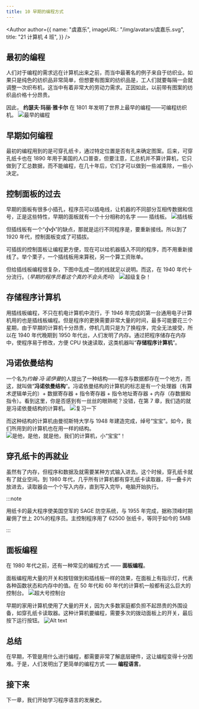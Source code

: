 ```yaml
---
title: 10 早期的编程方式
---
```


<Author
  author={{
    name: "虞嘉乐",
    imageURL: "/img/avatars/虞嘉乐.svg",
    title: "21 计算机 4 班",
  }}
/>

<BVideo src="BV1EW411u7th" p="10" />

## 最初的编程

人们对于编程的需求远在计算机出来之前，而当中最著名的例子来自于纺织业。如果只是纯色的纺织品非常简单，但想要有图案的纺织品是，工人们就要每隔一会就调整一次织布机，这当中有着非常大的劳动力需求。正因如此，以前带有图案的纺织品价格十分昂贵。

因此， **约瑟夫·玛丽·雅卡尔** 在 1801 年发明了世界上最早的编程——可编程纺织机。
![最早的编程](%E5%BE%AE%E4%BF%A1%E6%88%AA%E5%9B%BE_20221113194322.png)

## 早期如何编程

最初的编程用到的是可穿孔纸卡，通过特定位置是否有孔来确定图案。后来，可穿孔纸卡也在 1890 年用于美国的人口普查，但要注意，汇总机并不算计算机，它只做到了汇总数据，而不能编程，在几十年后，它们才可以做到一些减乘除，一些小决定。

## 控制面板的过去

早期的面板有很多小插孔，程序员可以插电线，让机器的不同部分互相传数据和信号，正是这些特性，早期的面板就有一个十分相称的名字 —— 插线板。
![插线板](%E5%BE%AE%E4%BF%A1%E6%88%AA%E5%9B%BE_20221113194808.png)

但插线板有一个“**小小**”的缺点，那就是运行不同程序是，要重新接线。所以到了 1920 年代，控制面板变成了可插拔。

可插拔的控制面板让编程更方便，现在可以给机器插入不同的程序，而不用重新接线了。举个栗子，一个插线板用来算税，另一个算工资账单。

但给插线板编程很复杂，下图中乱成一团的线就足以说明。而这，在 1940 年代十分流行。（_早期的程序员看这个真的不会头秃吗_）
![超级复杂！](%E5%BE%AE%E4%BF%A1%E6%88%AA%E5%9B%BE_20221113195538.png)

## 存储程序计算机

用插线板编程，不只在机电计算机中流行，于 1946 年完成的第一台通用电子计算机用的也是插线板编程。但是程序的更换需要非常大量的时间，最多可能要花三个星期，由于早期的计算机十分昂贵，停机几周只是为了换程序，完全无法接受，所以在 1940 年代晚期到 1950 年代出，人们发明了内存。通过把程序储存在内存中，使程序易于修改，方便 CPU 快速读取，这类机器叫“**存储程序计算机**”。

## 冯诺依曼结构

一个名为*约翰·冯·诺伊曼*的人提出了一种结构——程序与数据都存在一个地方，而这，就叫做“**冯诺依曼结构**”。冯诺依曼结构的计算机的标志是有一个处理器（有算术逻辑单元的）+ 数据寄存器 + 指令寄存器 + 指令地址寄存器 + 内存（存数据和指令）。看到这里，你是否感到有一丝丝的眼熟呢？没错，在第 7 章，我们造的就是冯诺依曼结构的计算机。
![复习一下](%E5%BE%AE%E4%BF%A1%E6%88%AA%E5%9B%BE_20221113201633.png)

而这种结构的计算机由曼彻斯特大学与 1948 年建造完成，绰号“宝宝”。如今，我们所用到的计算机也在用一样的结构。
![是他，是他，就是他，我们的计算机，小“宝宝”！](%E5%BE%AE%E4%BF%A1%E6%88%AA%E5%9B%BE_20221113201716.png)

## 穿孔纸卡的再就业

虽然有了内存，但程序和数据及就需要某种方式输入进去。这个时候，穿孔纸卡就有了就业空间。到 1980 年代，几乎所有计算机都有穿孔纸卡读取器，将一叠卡片放进去，读取器会一个个写入内存，直到写入完毕，电脑开始执行。

:::note

用纸卡的最大程序使美国空军的 SAGE 防空系统，与 1955 年完成，据称顶峰时期雇佣了世上 20%的程序员。主控制程序用了 62500 张纸卡，等同于如今的 5MB

:::

## 面板编程

在 1980 年代之前，还有一种常见的编程方式 —— **面板编程**。

面板编程用大量的开关和按钮做到和插线板一样的效果，在面板上有指示灯，代表各种函数状态和内存中的值。在 50 年代和 60 年代的计算机一般都有这么巨大的控制台。
![超大号控制台](%E5%BE%AE%E4%BF%A1%E6%88%AA%E5%9B%BE_20221113203315.png)

早期的家用计算机使用了大量的开关，因为大多数家庭都负担不起昂贵的外围设备，如穿孔纸卡读取器。这种计算机要编程，需要多次的拨动面板上的开关，最后按下运行按钮。
![Alt text](%E5%BE%AE%E4%BF%A1%E6%88%AA%E5%9B%BE_20221113203640.png)

## 总结

在早期，不管是用什么进行编程，都需要非常了解底层硬件，这让编程变得十分困难。于是，人们发明出了更简单的编程方式 —— **编程语言**。

## 接下来

下一章，我们开始学习程序语言的发展史。
